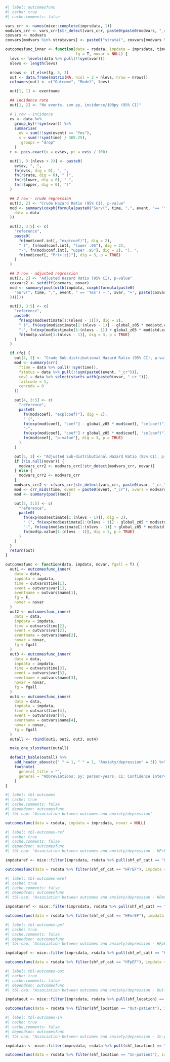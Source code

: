 ```r
#| label: outcomesfunc
#| cache: true
#| cache.comments: false

vars_crr <- names(mice::complete(imprsdata, 1))
modvars_crr <- vars_crr[str_detect(vars_crr, paste0(paste0(modvars, "_cr_"), collapse = "|"))]
coxvars <- modvars
coxvars[modvars %in% stratavars] <- paste0("strata(", coxvars[modvars %in% stratavars], ")")

outcomesfunc_inner <- function(data = rsdata, impdata = imprsdata, time, event, eventname, xvar = "shf_anxiety",
                               fg = T, novar = NULL) {
  levs <- levels(data %>% pull(!!sym(xvar)))
  nlevs <- length(levs)

  nrows <- if_else(fg, 5, 3)
  out <- data.frame(matrix(NA, ncol = 2 + nlevs, nrow = nrows))
  colnames(out) <- c("Outcome", "Model", levs)

  out[1, 1] <- eventname

  ## incidence rate
  out[1, 2] <- "No events, sum py, incidence/100py (95% CI)"

  # 1 row - incidence
  ev <- data %>%
    group_by(!!sym(xvar)) %>%
    summarise(
      ev = sum(!!sym(event) == "Yes"),
      s = sum(!!sym(time) / 365.25),
      .groups = "drop"
    )
  r <- pois.exact(x = ev$ev, pt = ev$s / 100)

  out[1, 3:(nlevs + 2)] <- paste0(
    ev$ev, ", ",
    fn(ev$s, dig = 0), ", ",
    fn(r$rate, dig = 0), " (",
    fn(r$lower, dig = 0), "-",
    fn(r$upper, dig = 0), ")"
  )

  ## 2 row - crude regression
  out[2, 2] <- "Crude Hazard Ratio (95% CI), p-value"
  mod <- summary(coxph(formula(paste0("Surv(", time, ",", event, "== 'Yes') ~ ", xvar)),
    data = data
  ))

  out[2, 3:5] <- c(
    "reference",
    paste0(
      fn(mod$conf.int[, "exp(coef)"], dig = 2),
      " (", fn(mod$conf.int[, "lower .95"], dig = 2),
      "-", fn(mod$conf.int[, "upper .95"], dig = 2), "), ",
      fn(mod$coef[, "Pr(>|z|)"], dig = 3, p = TRUE)
    )
  )

  ## 3 row - adjusted regression
  out[3, 2] <- "Adjusted Hazard Ratio (95% CI), p-value"
  coxvars2 <- setdiff(coxvars, novar)
  mod <- summary(pool(with(impdata, coxph(formula(paste0(
    "Surv(", time, ",", event, " == 'Yes') ~ ", xvar, "+", paste(coxvars2, collapse = " + ")
  ))))))

  out[3, 3:5] <- c(
    "reference",
    paste0(
      fn(exp(mod$estimate[1:(nlevs - 1)]), dig = 2),
      " (", fn(exp(mod$estimate[1:(nlevs - 1)] - global_z05 * mod$std.error[1:(nlevs - 1)]), dig = 2),
      "-", fn(exp(mod$estimate[1:(nlevs - 1)] + global_z05 * mod$std.error[1:(nlevs - 1)]), dig = 2), "), ",
      fn(mod$p.value[1:(nlevs - 1)], dig = 3, p = TRUE)
    )
  )

  if (fg) {
    out[4, 2] <- "Crude Sub-distributional Hazard Ratio (95% CI), p-value"
    mod <- summary(crr(
      ftime = data %>% pull(!!sym(time)),
      fstatus = data %>% pull(!!sym(paste0(event, "_cr"))),
      cov1 = data %>% select(starts_with(paste0(xvar, "_cr_"))),
      failcode = 1,
      cencode = 0
    ))

    out[4, 3:5] <- c(
      "reference",
      paste0(
        fn(mod$coef[, "exp(coef)"], dig = 2),
        " (",
        fn(exp(mod$coef[, "coef"] - global_z05 * mod$coef[, "se(coef)"]), dig = 2),
        "-",
        fn(exp(mod$coef[, "coef"] + global_z05 * mod$coef[, "se(coef)"]), dig = 2), "), ",
        fn(mod$coef[, "p-value"], dig = 3, p = TRUE)
      )
    )

    out[5, 2] <- "Adjusted Sub-distributional Hazard Ratio (95% CI), p-value"
    if (!is.null(novar)) {
      modvars_crr2 <- modvars_crr[!str_detect(modvars_crr, novar)]
    } else {
      modvars_crr2 <- modvars_crr
    }
    modvars_crr2 <- c(vars_crr[str_detect(vars_crr, paste0(xvar, "_cr_"))], modvars_crr2)
    mod <- crr_mids(time, event = paste0(event, "_cr"), xvars = modvars_crr2, impdata)
    mod <- summary(pool(mod))

    out[5, 3:5] <- c(
      "reference",
      paste0(
        fn(exp(mod$estimate[1:(nlevs - 1)]), dig = 2),
        " (", fn(exp(mod$estimate[1:(nlevs - 1)] - global_z05 * mod$std.error[1:(nlevs - 1)]), dig = 2),
        "-", fn(exp(mod$estimate[1:(nlevs - 1)] + global_z05 * mod$std.error[1:(nlevs - 1)]), dig = 2), "), ",
        fn(mod$p.value[1:(nlevs - 1)], dig = 3, p = TRUE)
      )
    )
  }
  return(out)
}

outcomesfunc <- function(data, impdata, novar, fgall = T) {
  out1 <- outcomesfunc_inner(
    data = data,
    impdata = impdata,
    time = outvars$time[1],
    event = outvars$var[1],
    eventname = outvars$name[1],
    fg = F,
    novar = novar
  )
  out2 <- outcomesfunc_inner(
    data = data,
    impdata = impdata,
    time = outvars$time[2],
    event = outvars$var[2],
    eventname = outvars$name[2],
    novar = novar,
    fg = fgall
  )
  out3 <- outcomesfunc_inner(
    data = data,
    impdata = impdata,
    time = outvars$time[3],
    event = outvars$var[3],
    eventname = outvars$name[3],
    novar = novar,
    fg = fgall
  )
  out4 <- outcomesfunc_inner(
    data = data,
    impdata = impdata,
    time = outvars$time[4],
    event = outvars$var[4],
    eventname = outvars$name[4],
    novar = novar,
    fg = fgall
  )
  outall <- rbind(out1, out2, out3, out4)

  make_one_xlsxsheet(outall)

  default_kable(outall) %>%
    add_header_above(c(" " = 1, " " = 1, "Anxiety/depression" = 3)) %>%
    footnote(
      general_title = "",
      general = "Abbreviations: py: person-years; CI: Confidence interval"
    )
}
```

```r
#| label: tbl-outcomes
#| cache: true
#| cache.comments: false
#| dependson: outcomesfunc
#| tbl-cap: "Association between outcomes and anxiety/depression"

outcomesfunc(data = rsdata, impdata = imprsdata, novar = NULL)
```

```r
#| label: tbl-outcomes-ref
#| cache: true
#| cache.comments: false
#| dependson: outcomesfunc
#| tbl-cap: "Association between outcomes and anxiety/depression - HFrEF"

impdataref <- mice::filter(imprsdata, rsdata %>% pull(shf_ef_cat) == "HFrEF")

outcomesfunc(data = rsdata %>% filter(shf_ef_cat == "HFrEF"), impdata = impdataref, novar = "shf_ef_cat", fgall = F)
```

```r
#| label: tbl-outcomes-mref
#| cache: true
#| cache.comments: false
#| dependson: outcomesfunc
#| tbl-cap: "Association between outcomes and anxiety/depression - HFmrEF"

impdatamref <- mice::filter(imprsdata, rsdata %>% pull(shf_ef_cat) == "HFmrEF")

outcomesfunc(data = rsdata %>% filter(shf_ef_cat == "HFmrEF"), impdata = impdatamref, novar = "shf_ef_cat", fgall = F)
```

```r
#| label: tbl-outcomes-pef
#| cache: true
#| cache.comments: false
#| dependson: outcomesfunc
#| tbl-cap: "Association between outcomes and anxiety/depression - HFpEF"

impdatapef <- mice::filter(imprsdata, rsdata %>% pull(shf_ef_cat) == "HFpEF")

outcomesfunc(data = rsdata %>% filter(shf_ef_cat == "HFpEF"), impdata = impdatapef, novar = "shf_ef_cat", fgall = F)
```

```r
#| label: tbl-outcomes-out
#| cache: true
#| cache.comments: false
#| dependson: outcomesfunc
#| tbl-cap: "Association between outcomes and anxiety/depression - Out-patient"

impdataout <- mice::filter(imprsdata, rsdata %>% pull(shf_location) == "Out-patient")

outcomesfunc(data = rsdata %>% filter(shf_location == "Out-patient"), impdata = impdataout, novar = "shf_location", fgall = F)
```

```r
#| label: tbl-outcomes-in
#| cache: true
#| cache.comments: false
#| dependson: outcomesfunc
#| tbl-cap: "Association between outcomes and anxiety/depression - In-patient"

impdatain <- mice::filter(imprsdata, rsdata %>% pull(shf_location) == "In-patient")

outcomesfunc(data = rsdata %>% filter(shf_location == "In-patient"), impdata = impdatain, novar = "shf_location", fgall = F)
```
